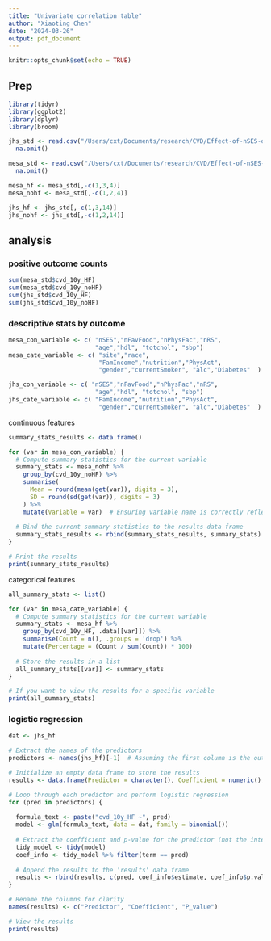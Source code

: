 ```yaml
---
title: "Univariate correlation table"
author: "Xiaoting Chen"
date: "2024-03-26"
output: pdf_document
---
```


```r
knitr::opts_chunk$set(echo = TRUE)
```

## Prep

```r
library(tidyr)
library(ggplot2)
library(dplyr)
library(broom)
```

```r
jhs_std <- read.csv("/Users/cxt/Documents/research/CVD/Effect-of-nSES-on-CVD/data_processed/JHS/jhs_std.csv") %>%
  na.omit()

mesa_std <- read.csv("/Users/cxt/Documents/research/CVD/Effect-of-nSES-on-CVD/data_processed/MESA/mesa_std.csv") %>%
  na.omit()
```

```r
mesa_hf <- mesa_std[,-c(1,3,4)]
mesa_nohf <- mesa_std[,-c(1,2,4)]

jhs_hf <- jhs_std[,-c(1,3,14)]
jhs_nohf <- jhs_std[,-c(1,2,14)]
```


## analysis

### positive outcome counts
```r
sum(mesa_std$cvd_10y_HF)
sum(mesa_std$cvd_10y_noHF)
sum(jhs_std$cvd_10y_HF)
sum(jhs_std$cvd_10y_noHF)
```

### descriptive stats by outcome

```r
mesa_con_variable <- c( "nSES","nFavFood","nPhysFac","nRS",
                        "age","hdl", "totchol", "sbp")
mesa_cate_variable <- c( "site","race",
                         "FamIncome","nutrition","PhysAct",
                         "gender","currentSmoker", "alc","Diabetes"  )

jhs_con_variable <- c( "nSES","nFavFood","nPhysFac","nRS",
                        "age","hdl", "totchol", "sbp")
jhs_cate_variable <- c( "FamIncome","nutrition","PhysAct",
                         "gender","currentSmoker", "alc","Diabetes"  )
```


continuous features
```r
summary_stats_results <- data.frame()

for (var in mesa_con_variable) {
  # Compute summary statistics for the current variable
  summary_stats <- mesa_nohf %>%
    group_by(cvd_10y_noHF) %>%
    summarise(
      Mean = round(mean(get(var)), digits = 3),
      SD = round(sd(get(var)), digits = 3)
    ) %>%
    mutate(Variable = var)  # Ensuring variable name is correctly reflected
  
  # Bind the current summary statistics to the results data frame
  summary_stats_results <- rbind(summary_stats_results, summary_stats)
}

# Print the results
print(summary_stats_results)
```

categorical features
```r
all_summary_stats <- list()

for (var in mesa_cate_variable) {
  # Compute summary statistics for the current variable
  summary_stats <- mesa_hf %>%
    group_by(cvd_10y_HF, .data[[var]]) %>%
    summarise(Count = n(), .groups = 'drop') %>%
    mutate(Percentage = (Count / sum(Count)) * 100)
  
  # Store the results in a list
  all_summary_stats[[var]] <- summary_stats
}

# If you want to view the results for a specific variable
print(all_summary_stats) 
```


### logistic regression
```r
dat <- jhs_hf

# Extract the names of the predictors
predictors <- names(jhs_hf)[-1]  # Assuming the first column is the outcome

# Initialize an empty data frame to store the results
results <- data.frame(Predictor = character(), Coefficient = numeric(), P_value = numeric(), stringsAsFactors = FALSE)

# Loop through each predictor and perform logistic regression
for (pred in predictors) {
  
  formula_text <- paste("cvd_10y_HF ~", pred)
  model <- glm(formula_text, data = dat, family = binomial())
  
  # Extract the coefficient and p-value for the predictor (not the intercept)
  tidy_model <- tidy(model)
  coef_info <- tidy_model %>% filter(term == pred)
  
  # Append the results to the 'results' data frame
  results <- rbind(results, c(pred, coef_info$estimate, coef_info$p.value))
}

# Rename the columns for clarity
names(results) <- c("Predictor", "Coefficient", "P_value")

# View the results
print(results)

```